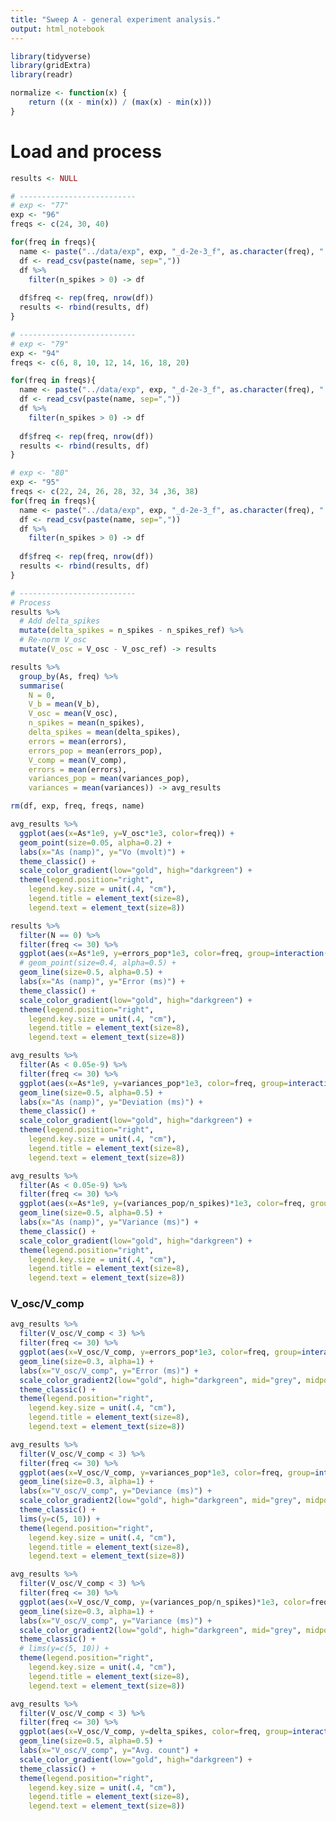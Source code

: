 ```yaml
---
title: "Sweep A - general experiment analysis."
output: html_notebook
---
```


```r
library(tidyverse)
library(gridExtra)
library(readr)

normalize <- function(x) {
    return ((x - min(x)) / (max(x) - min(x)))
}
```


# Load and process

```r
results <- NULL

# --------------------------
# exp <- "77"
exp <- "96"
freqs <- c(24, 30, 40)

for(freq in freqs){
  name <- paste("../data/exp", exp, "_d-2e-3_f", as.character(freq), ".csv", sep="")
  df <- read_csv(paste(name, sep=","))
  df %>%
    filter(n_spikes > 0) -> df
  
  df$freq <- rep(freq, nrow(df))
  results <- rbind(results, df)
}

# --------------------------
# exp <- "79"
exp <- "94"
freqs <- c(6, 8, 10, 12, 14, 16, 18, 20)

for(freq in freqs){
  name <- paste("../data/exp", exp, "_d-2e-3_f", as.character(freq), ".csv", sep="")
  df <- read_csv(paste(name, sep=","))
  df %>%
    filter(n_spikes > 0) -> df
  
  df$freq <- rep(freq, nrow(df))
  results <- rbind(results, df)
}

# exp <- "80"
exp <- "95"
freqs <- c(22, 24, 26, 28, 32, 34 ,36, 38)
for(freq in freqs){
  name <- paste("../data/exp", exp, "_d-2e-3_f", as.character(freq), ".csv", sep="")
  df <- read_csv(paste(name, sep=","))
  df %>%
    filter(n_spikes > 0) -> df
  
  df$freq <- rep(freq, nrow(df))
  results <- rbind(results, df)
}

# --------------------------
# Process
results %>% 
  # Add delta_spikes
  mutate(delta_spikes = n_spikes - n_spikes_ref) %>% 
  # Re-norm V_osc
  mutate(V_osc = V_osc - V_osc_ref) -> results

results %>% 
  group_by(As, freq) %>% 
  summarise(
    N = 0,
    V_b = mean(V_b),
    V_osc = mean(V_osc),
    n_spikes = mean(n_spikes),
    delta_spikes = mean(delta_spikes),
    errors = mean(errors), 
    errors_pop = mean(errors_pop), 
    V_comp = mean(V_comp), 
    errors = mean(errors), 
    variances_pop = mean(variances_pop),
    variances = mean(variances)) -> avg_results

rm(df, exp, freq, freqs, name)
```

```r
avg_results %>%
  ggplot(aes(x=As*1e9, y=V_osc*1e3, color=freq)) +
  geom_point(size=0.05, alpha=0.2) + 
  labs(x="As (namp)", y="Vo (mvolt)") +
  theme_classic() +
  scale_color_gradient(low="gold", high="darkgreen") +
  theme(legend.position="right", 
    legend.key.size = unit(.4, "cm"),
    legend.title = element_text(size=8),
    legend.text = element_text(size=8)) 
```

```r
results %>%
  filter(N == 0) %>% 
  filter(freq <= 30) %>% 
  ggplot(aes(x=As*1e9, y=errors_pop*1e3, color=freq, group=interaction(N, freq))) +
  # geom_point(size=0.4, alpha=0.5) + 
  geom_line(size=0.5, alpha=0.5) + 
  labs(x="As (namp)", y="Error (ms)") +
  theme_classic() +
  scale_color_gradient(low="gold", high="darkgreen") +
  theme(legend.position="right", 
    legend.key.size = unit(.4, "cm"),
    legend.title = element_text(size=8),
    legend.text = element_text(size=8)) 
```

```r
avg_results %>%
  filter(As < 0.05e-9) %>% 
  filter(freq <= 30) %>% 
  ggplot(aes(x=As*1e9, y=variances_pop*1e3, color=freq, group=interaction(N, freq))) +
  geom_line(size=0.5, alpha=0.5) + 
  labs(x="As (namp)", y="Deviation (ms)") +
  theme_classic() +
  scale_color_gradient(low="gold", high="darkgreen") +
  theme(legend.position="right", 
    legend.key.size = unit(.4, "cm"),
    legend.title = element_text(size=8),
    legend.text = element_text(size=8)) 
```


```r
avg_results %>%
  filter(As < 0.05e-9) %>% 
  filter(freq <= 30) %>% 
  ggplot(aes(x=As*1e9, y=(variances_pop/n_spikes)*1e3, color=freq, group=interaction(N, freq))) +
  geom_line(size=0.5, alpha=0.5) + 
  labs(x="As (namp)", y="Variance (ms)") +
  theme_classic() +
  scale_color_gradient(low="gold", high="darkgreen") +
  theme(legend.position="right", 
    legend.key.size = unit(.4, "cm"),
    legend.title = element_text(size=8),
    legend.text = element_text(size=8)) 
```

### V_osc/V_comp

```r
avg_results %>% 
  filter(V_osc/V_comp < 3) %>% 
  filter(freq <= 30) %>% 
  ggplot(aes(x=V_osc/V_comp, y=errors_pop*1e3, color=freq, group=interaction(N, freq))) +
  geom_line(size=0.3, alpha=1) + 
  labs(x="V_osc/V_comp", y="Error (ms)") +
  scale_color_gradient2(low="gold", high="darkgreen", mid="grey", midpoint=20) +
  theme_classic() +
  theme(legend.position="right", 
    legend.key.size = unit(.4, "cm"),
    legend.title = element_text(size=8),
    legend.text = element_text(size=8))
```

```r
avg_results %>% 
  filter(V_osc/V_comp < 3) %>% 
  filter(freq <= 30) %>% 
  ggplot(aes(x=V_osc/V_comp, y=variances_pop*1e3, color=freq, group=interaction(N, freq))) +
  geom_line(size=0.3, alpha=1) + 
  labs(x="V_osc/V_comp", y="Deviance (ms)") +
  scale_color_gradient2(low="gold", high="darkgreen", mid="grey", midpoint=20) +
  theme_classic() +
  lims(y=c(5, 10)) +
  theme(legend.position="right", 
    legend.key.size = unit(.4, "cm"),
    legend.title = element_text(size=8),
    legend.text = element_text(size=8))
```

```r
avg_results %>% 
  filter(V_osc/V_comp < 3) %>% 
  filter(freq <= 30) %>% 
  ggplot(aes(x=V_osc/V_comp, y=(variances_pop/n_spikes)*1e3, color=freq, group=interaction(N, freq))) +
  geom_line(size=0.3, alpha=1) + 
  labs(x="V_osc/V_comp", y="Variance (ms)") +
  scale_color_gradient2(low="gold", high="darkgreen", mid="grey", midpoint=20) +
  theme_classic() +
  # lims(y=c(5, 10)) +
  theme(legend.position="right", 
    legend.key.size = unit(.4, "cm"),
    legend.title = element_text(size=8),
    legend.text = element_text(size=8))
```


```r
avg_results %>% 
  filter(V_osc/V_comp < 3) %>% 
  filter(freq <= 30) %>% 
  ggplot(aes(x=V_osc/V_comp, y=delta_spikes, color=freq, group=interaction(N, freq))) +
  geom_line(size=0.5, alpha=0.5) + 
  labs(x="V_osc/V_comp", y="Avg. count") +
  scale_color_gradient(low="gold", high="darkgreen") +
  theme_classic() +
  theme(legend.position="right", 
    legend.key.size = unit(.4, "cm"),
    legend.title = element_text(size=8),
    legend.text = element_text(size=8))
```
